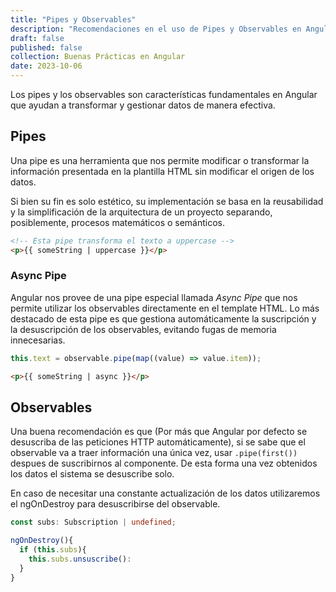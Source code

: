 ---
title: "Pipes y Observables"
description: "Recomendaciones en el uso de Pipes y Observables en Angular"
draft: false
published: false
collection: Buenas Prácticas en Angular
date: 2023-10-06
---


Los pipes y los observables son características fundamentales en Angular que ayudan a transformar y gestionar datos de manera efectiva.

## Pipes

Una pipe es una herramienta que nos permite modificar o transformar la información presentada en la plantilla HTML sin modificar el origen de los datos.

Si bien su fin es solo estético, su implementación se basa en la reusabilidad y la simplificación de la arquitectura de un proyecto separando, posiblemente, procesos matemáticos o semánticos.

```html
<!-- Esta pipe transforma el texto a uppercase -->
<p>{{ someString | uppercase }}</p>
```

### Async Pipe

Angular nos provee de una pipe especial llamada _Async Pipe_ que nos permite utilizar los observables directamente en el template HTML. Lo más destacado de esta pipe es que gestiona automáticamente la suscripción y la desuscripción de los observables, evitando fugas de memoria innecesarias.

<Tabs>

<TabItem label="some.component.ts">

```ts
this.text = observable.pipe(map((value) => value.item));
```

</TabItem>

<TabItem label="some.component.html">

```html
<p>{{ someString | async }}</p>
```

</TabItem>

</Tabs>

## Observables

Una buena recomendación es que (Por más que Angular por defecto se desuscriba de las peticiones HTTP automáticamente), si se sabe que el observable va a traer información una única vez, usar `.pipe(first())` despues de suscribirnos al componente. De esta forma una vez obtenidos los datos el sistema se desuscribe solo.

En caso de necesitar una constante actualización de los datos utilizaremos el ngOnDestroy para desuscribirse del observable.

```ts
const subs: Subscription | undefined;

ngOnDestroy(){
  if (this.subs){
    this.subs.unsuscribe():
  }
}
```
